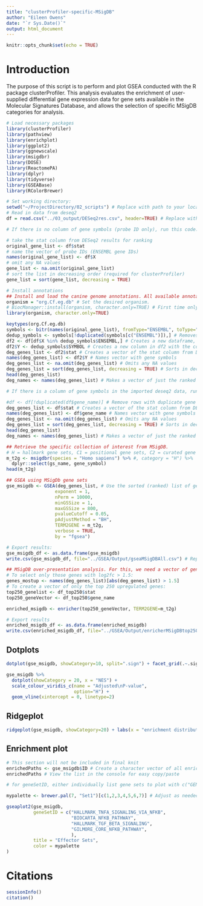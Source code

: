 ```yaml
---
title: "clusterProfiler-specific-MSigDB"
author: "Eileen Owens"
date: "`r Sys.Date()`"
output: html_document
---
```


```r
knitr::opts_chunk$set(echo = TRUE)
```

# Introduction
The purpose of this script is to perform and plot GSEA conducted with the R package clusterProfiler. This analysis evaluates the enrichment of user-supplied differential gene expression data for gene sets available in the Molecular Signatures Database, and allows the selection of specific MSigDB categories for analysis.

```r
# Load necessary packages
library(clusterProfiler)
library(pathview)
library(enrichplot)
library(ggplot2)
library(ggnewscale)
library(msigdbr)
library(DOSE)
library(ReactomePA)
library(dplyr)
library(tidyverse)
library(GSEABase)
library(RColorBrewer)
```


```r
# Set working directory:
setwd("~/ProjectDirectory/02_scripts") # Replace with path to your local scripts directory
# Read in data from deseq2
df = read.csv("../03_output/DESeq2res.csv", header=TRUE) # Replace with name of file of DESeq2 results exported in CSV format

```

```r
# If there is no column of gene symbols (probe ID only), run this code. Otherwise, exclude this code chunk with eval=FALSE and run the next code chunk instead.

# take the stat column from DESeq2 results for ranking
original_gene_list <- df$stat
# name the vector of probe IDs (ENSEMBL gene IDs)
names(original_gene_list) <- df$X
# omit any NA values
gene_list <- na.omit(original_gene_list)
# sort the list in decreasing order (required for clusterProfiler)
gene_list = sort(gene_list, decreasing = TRUE)

# Install annotations
## Install and load the canine genome annotations. All available annotations can be found here: http://bioconductor.org/packages/release/BiocViews.html#___OrgDb.
organism = "org.Cf.eg.db" # Set the desired organism.
# BiocManager::install(organism, character.only=TRUE) # First time only, then comment out this line.
library(organism, character.only=TRUE)

keytypes(org.Cf.eg.db)
symbols <- bitr(names(original_gene_list), fromType="ENSEMBL", toType="SYMBOL", OrgDb=organism)
dedup_symbols <- symbols[!duplicated(symbols[c("ENSEMBL")]),] # Removes duplicate IDs
df2 <- df[df$X %in% dedup_symbols$ENSEMBL,] # Creates a new dataframe, df2, which has only the genes which were successfully mapped using the bitr function.
df2$Y <- dedup_symbols$SYMBOL # Creates a new column in df2 with the corresponding gene symbol
deg_genes_list <- df2$stat # Creates a vector of the stat column from DESeq2 output
names(deg_genes_list) <- df2$Y # Names vector with gene symbols
deg_genes_list <- na.omit(deg_genes_list) # Omits any NA values
deg_genes_list = sort(deg_genes_list, decreasing = TRUE) # Sorts in decreasing order
head(deg_genes_list)
deg_names <- names(deg_genes_list) # Makes a vector of just the ranked gene names

```

```r
# If there is a column of gene symbols in the imported deseq2 data, run this code chunk. Otherwise, exclude with eval=FALSE and run the preceding code chunk.

#df <- df[!duplicated(df$gene_name)] # Remove rows with duplicate gene symbols.
deg_genes_list <- df$stat # Creates a vector of the stat column from DESeq2 output
names(deg_genes_list) <- df$gene_name # Names vector with gene symbols
deg_genes_list <- na.omit(deg_genes_list) # Omits any NA values
deg_genes_list = sort(deg_genes_list, decreasing = TRUE) # Sorts in decreasing order
head(deg_genes_list)
deg_names <- names(deg_genes_list) # Makes a vector of just the ranked gene names

```

```r
## Retrieve the specific collection of interest from MSigDB.
# H = hallmark gene sets, C1 = positional gene sets, C2 = curated gene sets, C3 = motif gene sets, C4 = computational gene sets, C5 = GO gene sets, C6 = oncogenic signatures, C7 = immunologic signatures.
m_t2g <- msigdbr(species = "Homo sapiens") %>% #, category = "H") %>%
  dplyr::select(gs_name, gene_symbol)
head(m_t2g)

```

```r
## GSEA using MSigDb gene sets
gse_msigdb <- GSEA(deg_genes_list, # Use the sorted (ranked) list of gene symbols *and* stat ranking column
                  exponent = 1,
                  nPerm = 10000,
                  minGSSize = 1,
                  maxGSSize = 800,
                  pvalueCutoff = 0.05,
                  pAdjustMethod = "BH",
                  TERM2GENE = m_t2g,
                  verbose = TRUE,
                  by = "fgsea")

# Export results:
gse_msigdb_df <- as.data.frame(gse_msigdb)
write.csv(gse_msigdb_df, file="../GSEA/Output/gseaMSigDBAll.csv") # Replace with desired output path and filename

## MSigDB over-presentation analysis. For this, we need a vector of gene IDs.
# To select only those genes with log2fc > 1.5:
genes_mostup <- names(deg_genes_list)[abs(deg_genes_list) > 1.5]
# To create a vector of only the top 250 upregulated genes:
top250_genelist <- df_top250$stat
top250_geneVector <- df_top250$gene_name

enriched_msigdb <- enricher(top250_geneVector, TERM2GENE=m_t2g)

# Export results
enriched_msigdb_df <- as.data.frame(enriched_msigdb)
write.csv(enriched_msigdb_df, file="../GSEA/Output/enricherMSigDBtop250.csv") # Replace with desired output path and filename
```

## Dotplots
```r
dotplot(gse_msigdb, showCategory=10, split=".sign") + facet_grid(.~.sign)
```

```r
gse_msigdb %>%
  dotplot(showCategory = 20, x = "NES") +
  scale_colour_viridis_c(name = "Adjusted\nP-value",
                         option="H") +
  geom_vline(xintercept = 0, linetype=2)
```



## Ridgeplot
```r
ridgeplot(gse_msigdb, showCategory=20) + labs(x = "enrichment distribution")
```

## Enrichment plot
```r
# This section will not be included in final knit
enrichedPaths <- gse_msigdb$ID # Create a character vector of all enriched gene sets
enrichedPaths # View the list in the console for easy copy/paste
```
```r
# for geneSetID, either individually list gene sets to plot with c("GENE_SET_1", "GENE_SET_2") or use character vector variable from above to plot all enriched sets.

mypalette <- brewer.pal(7, "Set1")[c(1,2,3,4,5,6,7)] # Adjust as needed for the number of gene sets to be mapped on the figure. If using 6, recommended to exclude 6 (yellow).

gseaplot2(gse_msigdb, 
          geneSetID = c("HALLMARK_TNFA_SIGNALING_VIA_NFKB",
                        "BIOCARTA_NFKB_PATHWAY",
                        "HALLMARK_TGF_BETA_SIGNALING",
                        "GILMORE_CORE_NFKB_PATHWAY",
                        ),
          title = "Effector Sets",
          color = mypalette
)
```


# Citations
```r
sessionInfo()
citation()
```
